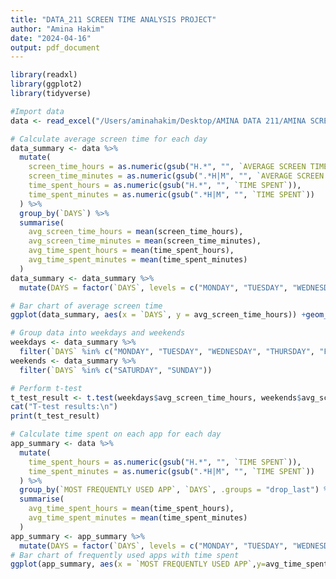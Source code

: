 ```yaml
---
title: "DATA_211 SCREEN TIME ANALYSIS PROJECT"
author: "Amina Hakim"
date: "2024-04-16"
output: pdf_document
---
```

```r
library(readxl)
library(ggplot2)
library(tidyverse)
```

```r
#Import data
data <- read_excel("/Users/aminahakim/Desktop/AMINA DATA 211/AMINA SCREEN TIME PROJECT DATA.xlsx")
```

```r
# Calculate average screen time for each day
data_summary <- data %>%
  mutate(
    screen_time_hours = as.numeric(gsub("H.*", "", `AVERAGE SCREEN TIME`)),
    screen_time_minutes = as.numeric(gsub(".*H|M", "", `AVERAGE SCREEN TIME`)),
    time_spent_hours = as.numeric(gsub("H.*", "", `TIME SPENT`)),
    time_spent_minutes = as.numeric(gsub(".*H|M", "", `TIME SPENT`))
  ) %>%
  group_by(`DAYS`) %>%
  summarise(
    avg_screen_time_hours = mean(screen_time_hours),
    avg_screen_time_minutes = mean(screen_time_minutes),
    avg_time_spent_hours = mean(time_spent_hours),
    avg_time_spent_minutes = mean(time_spent_minutes)
  )
data_summary <- data_summary %>%
  mutate(DAYS = factor(`DAYS`, levels = c("MONDAY", "TUESDAY", "WEDNESDAY", "THURSDAY", "FRIDAY", "SATURDAY", "SUNDAY")))

# Bar chart of average screen time
ggplot(data_summary, aes(x = `DAYS`, y = avg_screen_time_hours)) +geom_bar(stat = "identity", fill = "steelblue") +labs(title = "Average Screen Time by Day", x = "Day", y = "Average Screen Time (hours)")

# Group data into weekdays and weekends
weekdays <- data_summary %>%
  filter(`DAYS` %in% c("MONDAY", "TUESDAY", "WEDNESDAY", "THURSDAY", "FRIDAY"))
weekends <- data_summary %>%
  filter(`DAYS` %in% c("SATURDAY", "SUNDAY"))

# Perform t-test
t_test_result <- t.test(weekdays$avg_screen_time_hours, weekends$avg_screen_time_hours)
cat("T-test results:\n")
print(t_test_result)

# Calculate time spent on each app for each day
app_summary <- data %>%
  mutate(
    time_spent_hours = as.numeric(gsub("H.*", "", `TIME SPENT`)),
    time_spent_minutes = as.numeric(gsub(".*H|M", "", `TIME SPENT`))
  ) %>%
  group_by(`MOST FREQUENTLY USED APP`, `DAYS`, .groups = "drop_last") %>%
  summarise(
    avg_time_spent_hours = mean(time_spent_hours),
    avg_time_spent_minutes = mean(time_spent_minutes)
  )
app_summary <- app_summary %>%
  mutate(DAYS = factor(`DAYS`, levels = c("MONDAY", "TUESDAY", "WEDNESDAY", "THURSDAY", "FRIDAY", "SATURDAY", "SUNDAY")))
# Bar chart of frequently used apps with time spent
ggplot(app_summary, aes(x = `MOST FREQUENTLY USED APP`,y=avg_time_spent_hours, fill =DAYS)) +geom_bar(stat = "identity", position = "dodge") +labs(title = "Time Spent on Frequently Used Apps", x = "App", y = "Time Spent (hours)") +scale_fill_brewer(palette = "Blues")
```


